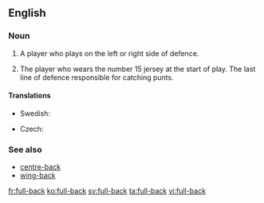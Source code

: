 {{also|fullback|full back}}
==English==

===Noun===
{{en-noun|head=[[full]]-[[back]]}}

# {{soccer}} A player who plays on the left or right side of defence.
# {{rugby}} The player who wears the number 15 jersey at the start of play. The last line of defence responsible for catching punts.

====Translations====
{{trans-top|(soccer) a player who plays on the left or right side of defence}}
* Swedish: {{t+|sv|ytterback|c}}
{{trans-mid}}
{{trans-bottom}}

{{trans-top|(rugby)}}
* Czech: {{t|cs|zadák|m}}
{{trans-mid}}
{{trans-bottom}}

===See also===
* [[centre-back]]
* [[wing-back]]

[[fr:full-back]]
[[ko:full-back]]
[[sv:full-back]]
[[ta:full-back]]
[[vi:full-back]]